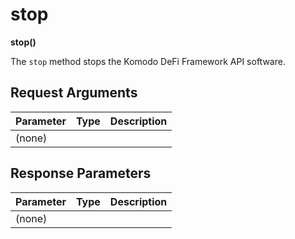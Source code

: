 
# stop

**stop()**

The `stop` method stops the Komodo DeFi Framework API software.

## Request Arguments

| Parameter | Type | Description |
| --------- | ---- | ----------- |
| (none)    |      |             |

## Response Parameters

| Parameter | Type | Description |
| --------- | ---- | ----------- |
| (none)    |      |             |
